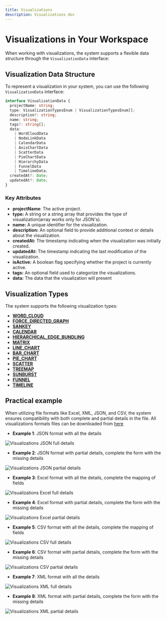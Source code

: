 ```yaml
---
title: Visualizations
description: Visualizations doc
---
```


# Visualizations in Your Workspace

When working with visualizations, the system supports a flexible data structure through the `VisualizationData` interface:

## Visualization Data Structure

To represent a visualization in your system, you can use the following `VisualizationData` interface:

```typescript
interface VisualizationData {
  projectName: string;
  type: VisualizationTypesEnum | VisualizationTypesEnum[];
  description?: string;
  name: string;
  tags?: string[];
  data:
    | WordCloudData
    | NodeLinkData
    | CalendarData
    | AxisChartData
    | ScatterData
    | PieChartData
    | HierarchyData
    | FunnelData 
    | TimelineData;
  createdAt?: Date;
  updatedAt?: Date;
}
```

### Key Attributes
- **projectName**: The active project.
- **type:** A string or a string array that provides the type of visualization(array works only for JSON's).
- **name:** A unique identifier for the visualization.
- **description:** An optional field to provide additional context or details about the visualization.
- **createdAt:** The timestamp indicating when the visualization was initially created.
- **updatedAt:** The timestamp indicating the last modification of the visualization.
- **isActive:** A boolean flag specifying whether the project is currently active.
- **tags:** An optional field used to categorize the visualizations.
- **data:** The data that the visualization will present

## Visualization Types

The system supports the following visualization types:

- [**WORD_CLOUD**](/guides/word-cloud/)
- [**FORCE_DIRECTED_GRAPH**](/guides/forced-layout-graph/)
- [**SANKEY**](/guides/sankey/)
- [**CALENDAR**](/guides/calendar/)
- [**HIERARCHICAL_EDGE_BUNDLING**](/guides/hierarchical-edge-bundling/)
- [**MATRIX**](/guides/matrix/)
- [**LINE_CHART**](/guides/line-chart/)
- [**BAR_CHART**](/guides/bar-chart/)
- [**PIE_CHART**](/guides/pie-chart/)
- [**SCATTER**](/guides/scatter/)
- [**TREEMAP**](/guides/tree-map/)
- [**SUNBURST**](/guides/sun-burst/)
- [**FUNNEL**](guides/funnel/)
- [**TIMELINE**](guides/timeline/)

## Practical example

When utilizing file formats like Excel, XML, JSON, and CSV, the system ensures compatibility with both complete and partial details in the file.
All visualizations formats files can be downloaded from [here](/IllustryDocs/src/assets/illustry_file_formats.zip)

- **Example 1**: JSON format with all the details

![Visualizations JSON full details](/IllustryDocs/src/assets/visualizations_json_full.gif)

- **Example 2**: JSON format with partial details, complete the form with the missing details

![Visualizations JSON partial details](/IllustryDocs/src/assets/visualizations_json_partial.gif)

- **Example 3**: Excel format with all the details, complete the mapping of fields

![Visualizations Excel full details](/IllustryDocs/src/assets/visualizations_excel_full.gif)

- **Example 4**: Excel format with partial details, complete the form with the missing details

![Visualizations Excel partial details](/IllustryDocs/src/assets/visualizations_excel_partial.gif)

- **Example 5**: CSV format with all the details, complete the mapping of fields

![Visualizations CSV full details](/IllustryDocs/src/assets/visualizations_csv_full.gif)

- **Example 6**: CSV format with partial details, complete the form with the missing details

![Visualizations CSV partial details](/IllustryDocs/src/assets/visualizations_csv_partial.gif)

- **Example 7**: XML format with all the details

![Visualizations XML full details](/IllustryDocs/src/assets/visualizations_xml_full.gif)

- **Example 8**: XML format with partial details, complete the form with the missing details

![Visualizations XML partial details](/IllustryDocs/src/assets/visualizations_xml_partial.gif)